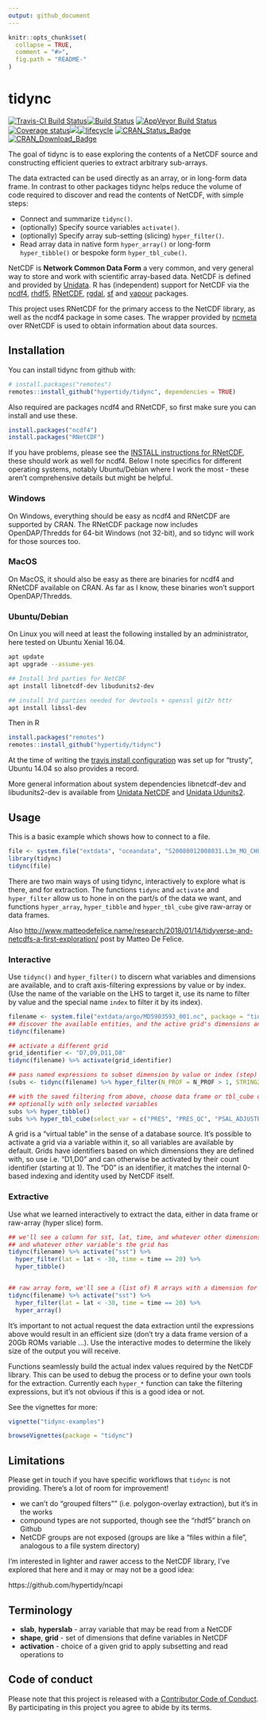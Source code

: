 ```yaml
---
output: github_document
---
```


<!-- README.md is generated from README.Rmd. Please edit that file -->

```r
knitr::opts_chunk$set(
  collapse = TRUE,
  comment = "#>",
  fig.path = "README-"
)
```

# tidync

[![Travis-CI Build Status](http://badges.herokuapp.com/travis/hypertidy/tidync?branch=master&env=BUILD_NAME=xenial_release&label=linux)](https://travis-ci.org/hypertidy/tidync)[![Build Status](http://badges.herokuapp.com/travis/hypertidy/tidync?branch=master&env=BUILD_NAME=osx_release&label=osx)](https://travis-ci.org/hypertidy/tidync) [![AppVeyor Build Status](https://ci.appveyor.com/api/projects/status/github/hypertidy/tidync?branch=master&svg=true)](https://ci.appveyor.com/project/mdsumner/tidync-3m5h7) [![Coverage status](https://codecov.io/gh/hypertidy/tidync/branch/master/graph/badge.svg)](https://codecov.io/github/hypertidy/tidync?branch=master)[![](https://badges.ropensci.org/174_status.svg)](https://github.com/ropensci/onboarding/issues/174)[![lifecycle](https://img.shields.io/badge/lifecycle-maturing-blue.svg)](https://www.tidyverse.org/lifecycle/#maturing) [![CRAN_Status_Badge](http://www.r-pkg.org/badges/version/tidync)](https://cran.r-project.org/package=tidync)[![CRAN_Download_Badge](http://cranlogs.r-pkg.org/badges/tidync)](https://cran.r-project.org/package=tidync)


The goal of tidync is to ease exploring the contents of a NetCDF source and constructing efficient 
queries to extract arbitrary sub-arrays. 

The data extracted can be used directly as an array, or in long-form data frame.
In contrast to other packages tidync helps reduce the volume of code required to
discover and read the contents of NetCDF, with simple steps:

* Connect and summarize `tidync()`.
* (optionally) Specify source variables `activate()`.
* (optionally) Specify array sub-setting (slicing) `hyper_filter()`.
* Read array data in native form `hyper_array()` or long-form `hyper_tibble()` or bespoke form `hyper_tbl_cube()`. 

NetCDF is **Network Common Data Form** a very common, and very general way to store and work with 
scientific array-based data. NetCDF is defined and provided by [Unidata](https://www.unidata.ucar.edu/software/netcdf/). R has (independent) support for NetCDF via the [ncdf4](https://CRAN.R-project.org/package=ncdf4), [rhdf5](https://bioconductor.org/packages/release/bioc/html/rhdf5.html), [RNetCDF](https://CRAN.R-project.org/package=RNetCDF), [rgdal](https://CRAN.R-project.org/package=rgdal), [sf](https://CRAN.R-project.org/package=sf) and [vapour](https://CRAN.R-project.org/package=vapour) packages. 

This project uses RNetCDF for the primary access to the NetCDF library, as well as the ncdf4 package in some cases. The wrapper provided by [ncmeta](https://CRAN.R-project.org/package=ncmeta) over RNetCDF is used to obtain information about data sources. 

## Installation

You can install tidync from github with:

```r
# install.packages("remotes")
remotes::install_github("hypertidy/tidync", dependencies = TRUE)
```

Also required are packages ncdf4 and RNetCDF, so first make sure you can install and use these. 

```r
install.packages("ncdf4")
install.packages("RNetCDF")
```

If you have problems, please see the [INSTALL instructions for RNetCDF](https://CRAN.R-project.org/package=RNetCDF/INSTALL), these should work as well for ncdf4. Below I note specifics for different operating systems, notably Ubuntu/Debian where I work the most - these aren't comprehensive details but might be helpful.

### Windows

On Windows, everything should be easy as ncdf4 and RNetCDF are supported by CRAN. The RNetCDF package now includes OpenDAP/Thredds for 64-bit Windows (not 32-bit), and so tidync will work for those sources too. 

### MacOS

On MacOS, it should also be easy as there are binaries for ncdf4 and RNetCDF available on CRAN. As far as I know, these binaries won't support OpenDAP/Thredds. 

### Ubuntu/Debian

On Linux you will need at least the following installed by an administrator,
here tested on Ubuntu Xenial 16.04. 

```bash
apt update 
apt upgrade --assume-yes

## Install 3rd parties for NetCDF
apt install libnetcdf-dev libudunits2-dev

## install 3rd parties needed for devtools + openssl git2r httr
apt install libssl-dev
```

Then in R

```R
install.packages("remotes")
remotes::install_github("hypertidy/tidync")
```

 At the time of writing the [travis install configuration](https://github.com/hypertidy/tidync/blob/master/.travis.yml) was set up for "trusty", Ubuntu 14.04 so also provides a record. 

More general information about system dependencies libnetcdf-dev and libudunits2-dev is available from [Unidata NetCDF](https://www.unidata.ucar.edu/software/netcdf/docs/getting_and_building_netcdf.html) and [Unidata Udunits2](https://www.unidata.ucar.edu/software/udunits/udunits-current/doc/udunits/udunits2.html#Installation). 


## Usage

This is a basic example which shows how to connect to a file. 

```r
file <- system.file("extdata", "oceandata", "S20080012008031.L3m_MO_CHL_chlor_a_9km.nc", package = "tidync")
library(tidync)
tidync(file) 
```

There are two main ways of using tidync, interactively to explore what is there, and for extraction. The functions
`tidync` and `activate` and `hyper_filter` allow us to hone in on the part/s of the data we want, and functions `hyper_array`, `hyper_tibble` and `hyper_tbl_cube` give raw-array or data frames. 

Also [http://www.matteodefelice.name/research/2018/01/14/tidyverse-and-netcdfs-a-first-exploration/](this blog) post by Matteo De Felice. 

### Interactive

Use `tidync()` and `hyper_filter()` to discern what variables and dimensions are available, and to craft axis-filtering
expressions by value or by index. (Use the name of the variable on the LHS to target it, use its name to filter by value and the special name `index` to filter it by its index). 

```r
filename <- system.file("extdata/argo/MD5903593_001.nc", package = "tidync")
## discover the available entities, and the active grid's dimensions and variables
tidync(filename)

## activate a different grid
grid_identifier <- "D7,D9,D11,D8"
tidync(filename) %>% activate(grid_identifier)

## pass named expressions to subset dimension by value or index (step)
(subs <- tidync(filename) %>% hyper_filter(N_PROF = N_PROF > 1, STRING256 = index > 10))

## with the saved filtering from above, choose data frame or tbl_cube output
## optionally with only selected variables
subs %>% hyper_tibble()
subs %>% hyper_tbl_cube(select_var = c("PRES", "PRES_QC", "PSAL_ADJUSTED"))
```


A grid is a "virtual table" in the sense of a database source. It's possible to activate a grid via a variable within it, so all variables are available by default. Grids have identifiers based on which dimensions they are defined with, so use i.e. "D1,D0" and can otherwise be activated by their count identifier (starting at 1). The "D0" is an identifier, it matches the internal 0-based indexing and identity used by NetCDF itself. 

### Extractive

Use what we learned interactively to extract the data, either in data frame or raw-array (hyper slice) form. 

```r
## we'll see a column for sst, lat, time, and whatever other dimensions sst has
## and whatever other variable's the grid has
tidync(filename) %>% activate("sst") %>% 
  hyper_filter(lat = lat < -30, time = time == 20) %>% 
  hyper_tibble()


## raw array form, we'll see a (list of) R arrays with a dimension for each seen by tidync(filename) %>% activate("sst"")
tidync(filename) %>% activate("sst") %>% 
  hyper_filter(lat = lat < -30, time = time == 20) %>% 
  hyper_array()

```

It's important to not actual request the data extraction until the expressions above would result in an efficient size (don't try a data frame version of a 20Gb ROMs variable ...). Use the interactive modes to determine the likely size of the output you will receive. 

Functions seamlessly build the actual index values required by the NetCDF library. This can be used to debug the process or to define your own tools for the extraction. Currently each `hyper_*` function can take the filtering expressions, but it's not obvious if this is a good idea or not. 


See the vignettes for more: 

```R
vignette("tidync-examples")

browseVignettes(package = "tidync")
```

## Limitations

Please get in touch if you have specific workflows that `tidync` is not providing. There's a lot of room for improvement!

* we can't do "grouped filters"" (i.e. polygon-overlay extraction), but it's in the works
* compound types are not supported, though see the "rhdf5" branch on Github
* NetCDF groups are not exposed (groups are like a "files within a file", analogous to a file system directory)

I'm interested in lighter and rawer access to the NetCDF library, I've explored that here and it may or may not be a good idea:

https://github.com/hypertidy/ncapi

## Terminology

* **slab**, **hyperslab** - array variable that may be read from a NetCDF 
* **shape**, **grid** - set of dimensions that define variables in NetCDF
* **activation** - choice of a given grid to apply subsetting and read operations to


## Code of conduct

Please note that this project is released with a [Contributor Code of Conduct](CONDUCT.md). By participating in this project you agree to abide by its terms.

